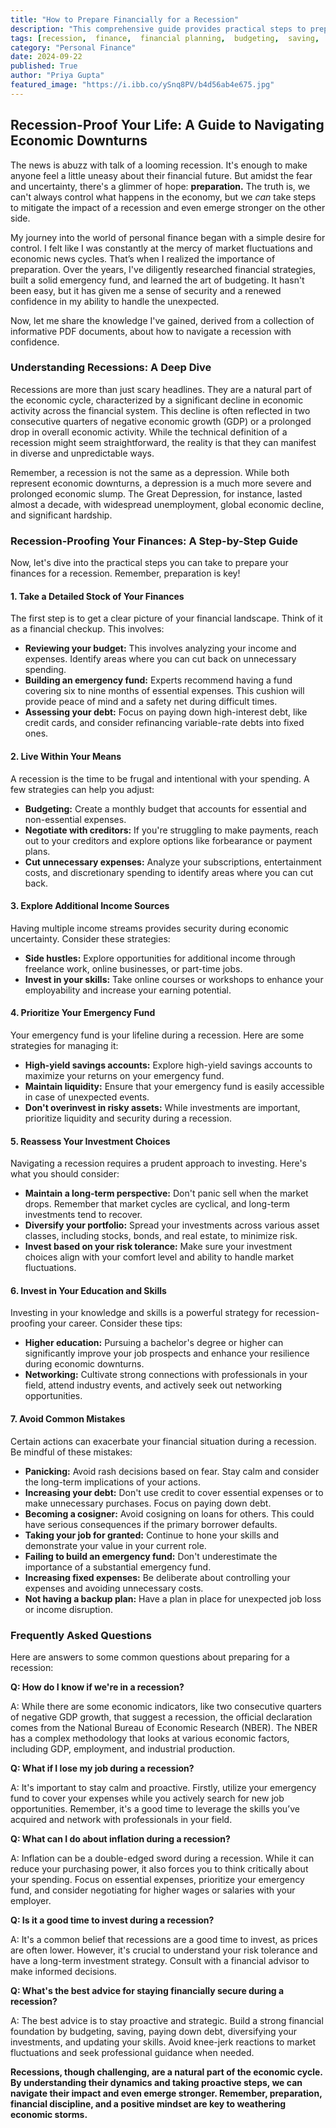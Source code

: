 ```yaml
---
title: "How to Prepare Financially for a Recession"
description: "This comprehensive guide provides practical steps to prepare your finances for a recession, covering topics like budgeting, emergency funds, debt management, investment strategies, and career development. Learn how to build financial resilience and navigate economic uncertainty with confidence."
tags: [recession,  finance,  financial planning,  budgeting,  saving,  investment,  debt,  emergency fund,  financial security,  economic downturn,  financial literacy,  personal finance,  money management,  financial advice,  career development]
category: "Personal Finance"
date: 2024-09-22
published: True
author: "Priya Gupta"
featured_image: "https://i.ibb.co/ySnq8PV/b4d56ab4e675.jpg"
---
```


##  Recession-Proof Your Life: A Guide to Navigating Economic Downturns

The news is abuzz with talk of a looming recession. It's enough to make anyone feel a little uneasy about their financial future. But amidst the fear and uncertainty, there's a glimmer of hope: **preparation.**  The truth is, we can't always control what happens in the economy, but we *can* take steps to mitigate the impact of a recession and even emerge stronger on the other side. 

My journey into the world of personal finance began with a simple desire for control. I felt like I was constantly at the mercy of market fluctuations and economic news cycles.  That’s when I realized the importance of preparation.  Over the years, I've diligently researched financial strategies, built a solid emergency fund, and learned the art of budgeting.  It hasn't been easy, but it has given me a sense of security and a renewed confidence in my ability to handle the unexpected.

Now, let me share the knowledge I've gained,  derived from a collection of informative PDF documents, about how to navigate a recession with confidence. 

### Understanding Recessions: A Deep Dive 

Recessions are more than just scary headlines. They are a natural part of the economic cycle, characterized by a significant decline in economic activity across the financial system. This decline is often reflected in two consecutive quarters of negative economic growth (GDP) or a prolonged drop in overall economic activity.  While the technical definition of a recession might seem straightforward, the reality is that they can manifest in diverse and unpredictable ways. 

Remember, a recession is not the same as a depression. While both represent economic downturns, a depression is a much more severe and prolonged economic slump.  The Great Depression, for instance, lasted almost a decade, with widespread unemployment, global economic decline, and significant hardship. 

### Recession-Proofing Your Finances: A Step-by-Step Guide

Now, let's dive into the practical steps you can take to prepare your finances for a recession.  Remember, preparation is key!

#### 1.  Take a Detailed Stock of Your Finances

The first step is to get a clear picture of your financial landscape.  Think of it as a financial checkup.  This involves:

* **Reviewing your budget:** This involves analyzing your income and expenses. Identify areas where you can cut back on unnecessary spending. 
* **Building an emergency fund:**  Experts recommend having a fund covering six to nine months of essential expenses.  This cushion will provide peace of mind and a safety net during difficult times.
* **Assessing your debt:**  Focus on paying down high-interest debt, like credit cards, and consider refinancing variable-rate debts into fixed ones.

#### 2.  Live Within Your Means

A recession is the time to be frugal and intentional with your spending.  A few strategies can help you adjust:

* **Budgeting:**  Create a monthly budget that accounts for essential and non-essential expenses.
* **Negotiate with creditors:**  If you're struggling to make payments, reach out to your creditors and explore options like forbearance or payment plans. 
* **Cut unnecessary expenses:**  Analyze your subscriptions, entertainment costs, and discretionary spending to identify areas where you can cut back.

#### 3.   Explore Additional Income Sources

Having multiple income streams provides security during economic uncertainty.  Consider these strategies:

* **Side hustles:**  Explore opportunities for additional income through freelance work, online businesses, or part-time jobs. 
* **Invest in your skills:**  Take online courses or workshops to enhance your employability and increase your earning potential.

#### 4.  Prioritize Your Emergency Fund

Your emergency fund is your lifeline during a recession. Here are some strategies for managing it:

* **High-yield savings accounts:**  Explore high-yield savings accounts to maximize your returns on your emergency fund. 
* **Maintain liquidity:**  Ensure that your emergency fund is easily accessible in case of unexpected events.
* **Don't overinvest in risky assets:**  While investments are important, prioritize liquidity and security during a recession.

#### 5.  Reassess Your Investment Choices

Navigating a recession requires a prudent approach to investing. Here's what you should consider:

* **Maintain a long-term perspective:**  Don't panic sell when the market drops. Remember that market cycles are cyclical, and long-term investments tend to recover.
* **Diversify your portfolio:**  Spread your investments across various asset classes, including stocks, bonds, and real estate, to minimize risk.
* **Invest based on your risk tolerance:**  Make sure your investment choices align with your comfort level and ability to handle market fluctuations.

#### 6.  Invest in Your Education and Skills

Investing in your knowledge and skills is a powerful strategy for recession-proofing your career. Consider these tips:

* **Higher education:**  Pursuing a bachelor's degree or higher can significantly improve your job prospects and enhance your resilience during economic downturns.
* **Networking:**  Cultivate strong connections with professionals in your field, attend industry events, and actively seek out networking opportunities.

#### 7.  Avoid Common Mistakes

Certain actions can exacerbate your financial situation during a recession. Be mindful of these mistakes:

* **Panicking:**  Avoid rash decisions based on fear.  Stay calm and consider the long-term implications of your actions. 
* **Increasing your debt:**  Don't use credit to cover essential expenses or to make unnecessary purchases. Focus on paying down debt.
* **Becoming a cosigner:**  Avoid cosigning on loans for others.  This could have serious consequences if the primary borrower defaults.
* **Taking your job for granted:**  Continue to hone your skills and demonstrate your value in your current role.
* **Failing to build an emergency fund:**  Don't underestimate the importance of a substantial emergency fund. 
* **Increasing fixed expenses:**  Be deliberate about controlling your expenses and avoiding unnecessary costs.
* **Not having a backup plan:**  Have a plan in place for unexpected job loss or income disruption. 

### Frequently Asked Questions

Here are answers to some common questions about preparing for a recession:

**Q: How do I know if we're in a recession?**

A: While there are some economic indicators, like two consecutive quarters of negative GDP growth, that suggest a recession, the official declaration comes from the National Bureau of Economic Research (NBER).  The NBER has a complex methodology that looks at various economic factors, including GDP, employment, and industrial production.

**Q: What if I lose my job during a recession?**

A:  It's important to stay calm and proactive. Firstly, utilize your emergency fund to cover your expenses while you actively search for new job opportunities.  Remember, it's a good time to leverage the skills you’ve acquired and network with professionals in your field.

**Q: What can I do about inflation during a recession?**

A:  Inflation can be a double-edged sword during a recession.  While it can reduce your purchasing power, it also forces you to think critically about your spending.   Focus on essential expenses, prioritize your emergency fund, and consider negotiating for higher wages or salaries with your employer.

**Q:  Is it a good time to invest during a recession?**

A:  It's a common belief that recessions are a good time to invest, as prices are often lower.  However, it's crucial to understand your risk tolerance and have a long-term investment strategy. Consult with a financial advisor to make informed decisions.

**Q:  What's the best advice for staying financially secure during a recession?**

A:  The best advice is to stay proactive and strategic.  Build a strong financial foundation by budgeting, saving, paying down debt, diversifying your investments, and updating your skills.  Avoid knee-jerk reactions to market fluctuations and seek professional guidance when needed.

**Recessions, though challenging, are a natural part of the economic cycle.  By understanding their dynamics and taking proactive steps, we can navigate their impact and even emerge stronger.  Remember, preparation, financial discipline, and a positive mindset are key to weathering economic storms.**

